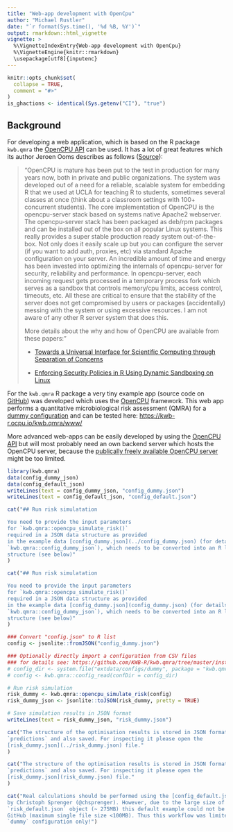 ---
title: "Web-app development with OpenCpu"
author: "Michael Rustler"
date: "`r format(Sys.time(), '%d %B, %Y')`"
output: rmarkdown::html_vignette
vignette: >
  %\VignetteIndexEntry{Web-app development with OpenCpu}
  %\VignetteEngine{knitr::rmarkdown}
  \usepackage[utf8]{inputenc}
---

```{r, include = FALSE}
knitr::opts_chunk$set(
  collapse = TRUE,
  comment = "#>"
)
is_ghactions <- identical(Sys.getenv("CI"), "true")

```

## Background

For developing a web application, which is based on the R package `kwb.qmra` 
the [OpenCPU API](https://www.opencpu.org/api.html) can be used. It has a lot of 
great features which its author Jeroen Ooms describes as follows 
([Source](https://www.quora.com/How-do-plumber-and-OpenCPU-compare-when-it-comes-to-deploying-ML-models)):

>"OpenCPU is mature has been put to the test in production for many years now,
>both in private and public organizations. The system was developed out of a need
>for a reliable, scalable system for embedding R that we used at UCLA for
>teaching R to students, sometimes several classes at once (think about a
>classroom settings with 100+ concurrent students).
>The core implementation of OpenCPU is the opencpu-server stack based on systems
>native Apache2 webserver. The opencpu-server stack has been packaged as deb/rpm
>packages and can be installed out of the box on all popular Linux systems. This
>really provides a super stable production ready system out-of-the-box. Not only
>does it easily scale up but you can configure the server (if you want to add
>auth, proxies, etc) via standard Apache configuration on your server.
>An incredible amount of time and energy has been invested into optimizing the
>internals of opencpu-server for security, reliability and performance. In
>opencpu-server, each incoming request gets processed in a temporary process fork
>which serves as a sandbox that controls memory/cpu limits, access control,
>timeouts, etc. All these are critical to ensure that the stability of the server
>does not get compromised by users or packages (accidentally) messing with the
>system or using excessive resources. I am not aware of any other R server system
>that does this. 
>
>More details about the why and how of OpenCPU are available from these papers:"
>
>- [Towards a Universal Interface for Scientific Computing through Separation of 
>Concerns](https://arxiv.org/abs/1406.4806)
>
>- [Enforcing Security Policies in R Using Dynamic Sandboxing on Linux](https://arxiv.org/abs/1303.4808)


For the `kwb.qmra` R package a very tiny example app (source code on 
[GitHub](https://github.com/KWB-R/kwb.qmra/tree/master/inst/www)) was developed
which uses the [OpenCPU](https://www.opencpu.org) framework. This web app 
performs a quantitative microbiological risk assessment (QMRA) for a 
[dummy configuration](https://github.com/KWB-R/kwb.qmra/tree/master/inst/extdata/configs/dummy) 
and can be tested here: [https://kwb-r.ocpu.io/kwb.qmra/www/](https://kwb-r.ocpu.io/kwb.qmra/www/)


More advanced web-apps can be easily developed by using the [OpenCPU API](https://www.opencpu.org/api.html) 
but will most probably need an own backend server which hosts the OpenCPU 
server, because the [publically freely available OpenCPU server](https://www.opencpu.org/cloud.html) 
might be too limited.

```{r setup, echo = FALSE}
library(kwb.qmra)
data(config_dummy_json)
data(config_default_json)
writeLines(text = config_dummy_json, "config_dummy.json")
writeLines(text = config_default_json, "config_default.json")
```


```{r input_ghactions, echo=FALSE, results='asis', eval=is_ghactions}
cat("## Run risk simulatation

You need to provide the input parameters 
for `kwb.qmra::opencpu_simulate_risk()` 
required in a JSON data structure as provided 
in the example data [config_dummy.json](../config_dummy.json) (for details see: 
`kwb.qmra::config_dummy_json`), which needs to be converted into an R list data
structure (see below)"
)
```

```{r input_nonghactions, echo=FALSE, results='asis', eval=!is_ghactions}
cat("## Run risk simulatation

You need to provide the input parameters 
for `kwb.qmra::opencpu_simulate_risk()` 
required in a JSON data structure as provided 
in the example data [config_dummy.json](config_dummy.json) (for details see: 
`kwb.qmra::config_dummy_json`), which needs to be converted into an R list data
structure (see below)"
)
```


```{r}

### Convert "config.json" to R list
config <- jsonlite::fromJSON("config_dummy.json")

### Optionally directly import a configuration from CSV files
### for details see: https://github.com/KWB-R/kwb.qmra/tree/master/inst/extdata/configs
# config_dir <- system.file("extdata/configs/dummy", package = "kwb.qmra")
# config <- kwb.qmra::config_read(confDir = config_dir)

# Run risk simulation
risk_dummy <- kwb.qmra::opencpu_simulate_risk(config)
risk_dummy_json <- jsonlite::toJSON(risk_dummy, pretty = TRUE)

# Save simulation results in JSON format
writeLines(text = risk_dummy_json, "risk_dummy.json")

```

```{r output_ghactions, echo=FALSE, results='asis', eval=is_ghactions}
cat("The structure of the optimisation results is stored in JSON format in the R object 
`predictions` and also saved. For inspecting it please open the 
[risk_dummy.json](../risk_dummy.json) file."
)
```

```{r output_nonghactions, echo=FALSE, results='asis', eval=!is_ghactions}
cat("The structure of the optimisation results is stored in JSON format in the R object 
`predictions` and also saved. For inspecting it please open the 
[risk_dummy.json](risk_dummy.json) file."
)
```

```{r conclusion_ghactions, echo=FALSE, results='asis', eval=is_ghactions}
cat("Real calculations should be performed using the [config_default.json](../config_default.json) configuration developed
by Christoph Sprenger (@chsprenger). However, due to the large size of the resulting 
`risk_default.json` object (~ 275MB) this default example could not be hosted at 
GitHub (maximum single file size <100MB). Thus this workflow was limited to the 
`dummy` configuration only!")
```
